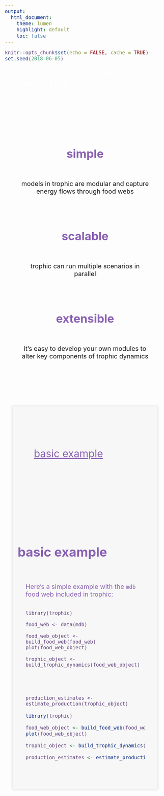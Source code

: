 ```yaml
---
output:
  html_document:
    theme: lumen
    highlight: default
    toc: false
---
```


<style type="text/css">
body{
  padding-top: 10px;
}
pre, pre:not([class]){
  font-size: 18px;
  color: #5a3a78;
  background-color: #f7f7f7;
  border: none;
}
.container-fluid {
    padding-left: 0;
    padding-right: 0;
}
.main-container {
    max-width: 2732px;
    margin-left: 0;
    margin-right: 0;
}
.bullet{
  color:#8960B3;
  font-size: 36px;
}
.resource,
.resource > p{
  color: #8960B3;
  font-size: 32px;
}
a, a:hover{
  color: #8960B3;
}
.col-md-4,
.col-md-5,
.col-md-6{
  padding-top: 25px;
  padding-bottom: 25px;
  padding-left: 25px;
  padding-right: 25px;
}
#header-content {
  max-width: 100%;
  margin: 0 auto;
}
#main-icon {
  width: 100%;
  height: auto;
  margin-right : auto;
  margin-left : auto;
  min-width : 210px;
  max-width : 585px;
  padding-left: 15px;
  padding-right: 15px;
  padding-top: 45px;
}
#main-icon-text{
  color:#ffffff;
  font-size: 24px;
  padding-left: 30px;
  padding-right: 30px;
  padding-bottom: 30px;
}
#panel1 {
  background-color: #f7f7f7;
  box-shadow: 0 0 7px 2px rgba(0,0,0,0.1);
  max-width: 90%;
  margin: 0 auto;
}
#bullets {
  padding-left: 15px;
  padding-right: 15px;
  font-size: 20px;
  text-align: center;
  max-width: 90%;
  margin-left: auto;
  margin-right: auto;
}
#example {
  padding-left: 15px;
  padding-right: 15px;
  font-size: 20px;
  max-width: 100%;
  margin-left: auto;
  margin-right: auto;
}
</style>

```r
knitr::opts_chunk$set(echo = FALSE, cache = TRUE)
set.seed(2018-06-05)
```

<div class="row">
<p id="main-icon-text">trophic models of ecosystem energetics in R</p>
</div>
    
</div>

</div>


<div id="bullets">

<br><br>

<div class="container">
<div class="row">

<div class="col-md-4">
  <p class="bullet"><b>simple</b></p>
  <br>
  models in trophic are modular and capture energy flows through food webs
</div>

<div class="col-md-4">
  <p class="bullet"><b>scalable</b></p>
  <br>
  trophic can run multiple scenarios in parallel
</div>

<div class="col-md-4">
  <p class="bullet"><b>extensible</b></p>
  <br>
  it's easy to develop your own modules to alter key components of trophic dynamics
</div>

</div>
</div>

<br><br>

</div>

<div id="panel1" class="resource">

<div class="container">

<br>

<div class="row">

<div class="col-md-1"></div>

<div class="col-md-5">
  <span class="fa fa-code fa-2x" style="vertical-align:middle;"></span> &emsp; <a href="#example">basic example</a>
</div>

<div class="col-md-1"></div>

<div class="row">

<div class="col-md-1"></div>

<div class="col-md-1"></div>

</div>

<br>

</div>

</div>



<div id="example">

<div class="container">

<br><br>

<h1 style="color: #8960B3;">basic example</h1>

<div class="row">

<div class="col-md-6">

Here's a simple example with the `mdb` food web included in trophic:

```
```
```
library(trophic)

food_web <- data(mdb)

food_web_object <- build_food_web(food_web)
plot(food_web_object)
```
```
trophic_object <- build_trophic_dynamics(food_web_object)
```
</div>
<div class="col-md-6">
```
production_estimates <- estimate_production(trophic_object)

```
```r

library(trophic)

food_web_object <- build_food_web(food_web)
plot(food_web_object)

trophic_object <- build_trophic_dynamics(food_web_object)

production_estimates <- estimate_production(trophic_object)
```

</div>
</div>

<br>

</div>
</div>
